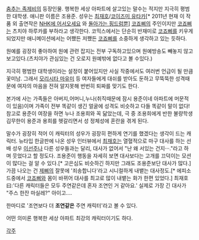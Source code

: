 [[춤추는 족제비]]의 등장인물. 행복한 세상 아파트에 살고있는 말수는 적지만 지극히 평범한 대학생. 애니판 이름은 조용준. 성우는 [[최재호]]/[[코이즈미 유타카]][* 2011년 현재 이 작품 외 출연작은 [[NHK에 어서오세요]] 와 [[돌아가는 핑드럼]]뿐] [[코죠삐]]의 주인이지만 [[코죠삐]]는 츠치야 하루카를 부하라고 생각한다.
코믹스에서는 단순히 반재미로 [[코죠삐]]를 키우게되었지만 애니메이션에서는 어쨌든 저쨌든 [[코죠삐]]를 소중하게 생각하고 있는 듯하다.

원예를 굉장히 좋아하여 원예 관련 잡지는 전부 구독하고있으며 원예방송도 빼놓지 않고 보고있다.(츠치야가 관심있는 건 오로지 원예밖에 없다고 볼 수있다.)

지극히 평범한 대학생이라는 설정이 붙어있지만 사실 작중에서도 여러번 언급이 될 만큼 꽃미남. 그래서 [[모리시타 마유미]] 등 여자들에게 대쉬를 받아도 둔하고 무뚝뚝한 성격때문에 여자의 마음을 전혀 알지못해 번번히 퇴짜를 맞기도 한다. 

본가에 사는 가족들은 아버지,어머니,누나(취직때문에 잠시 용준이네 아파트에 머문적이 있음)이며 가족이 전부 똑같이 생긴 얼굴에 성격도 비슷하고 다들 똑같이 말이 없다! 참고로 용준이 여장을 하면 누나 조용희와 꼭 닮았는데, 극 중 조용희에게 반한 불량학생 김무한이 용준과 용희를 헷갈리면서 성 정체성에 혼란을 겪게 된다.

말수가 굉장히 적어 이 캐릭터의 성우가 굉장히 편하게 연기를 했겠다는 생각이 드는 캐릭터. 뉴타입 한글판에 나온 성우 인터뷰에서 [[최재호]]는 열혈적으로 마구 대사를 하는 선배 성우 [[이선주]]나 다른 성우들과는 달리, 대사가 없어서 "난 왜 서있는 건지···."라고 하며 웃었다고 할 정도다. 조용준이 행동을 자세히 보면 대사보다는 고개를 끄덕이는 모션이 많다는 걸 알 수 있다.[* 고은심도 비슷하긴 하지만 그래도 조용준보단 대사가 많다.] 가끔 나오는 건 [[제삐]]의 잘못에 '죄송합니다'라고 시니컬하게 내뱉는 대사정도.[* 에피소드중에서 [[코죠삐]]와 몸이 바뀌어 대사를 최고로 많이 내뱉는 화가 한편 있었다.] 최재호 曰:'다른 캐릭터들은 모두 주연같은데 혼자 조연인 거 같아요.' 실제로 가장 긴 대사가 "주스 한잔 마실레?" 아이고....

한마디로 '조연보다 더 '''조연같은''' 주연 캐릭터'라고 볼 수 있다.

어떤 의미론 행복한 세상 아파트 최강의 캐릭터이기도 하다.

[[각주]]
